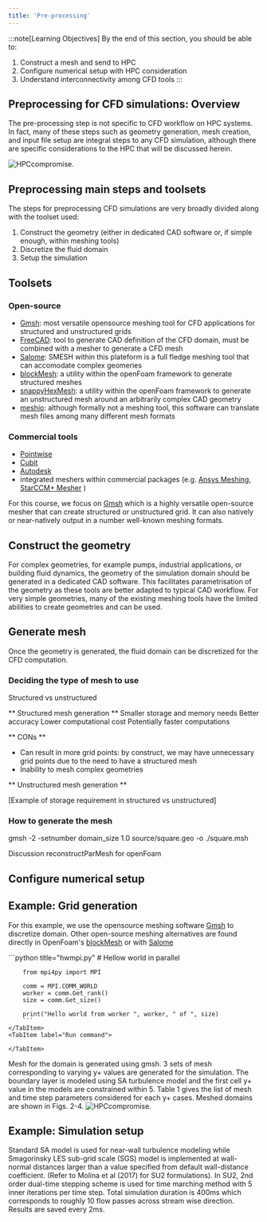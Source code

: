 ```yaml
---
title: 'Pre-processing'
---
```




:::note[Learning Objectives]
By the end of this section, you should be able to:
1. Construct a mesh and send to HPC
2. Configure numerical setup with HPC consideration
3. Understand interconnectivity among CFD tools
:::


<YouTube id='5zI9sG3pjVU' />


## Preprocessing for CFD simulations: Overview
The pre-processing step is not specific to CFD workflow on HPC systems. In fact, many of these steps such as geometry generation, mesh creation, and input file setup are integral steps to any CFD simulation, although there are specific considerations to the HPC that will be discussed herein.


![HPCcompromise.](../../../assets/figs_section2/ARC4CFD_workflow_PREPROC.png "Process simulations of the CFD simulation")


## Preprocessing main steps and toolsets
The steps for preprocessing CFD simulations are very broadly divided along with the toolset used:
1. Construct the geometry (either in dedicated CAD software or, if simple enough, within meshing tools)
2. Discretize the fluid domain
3. Setup the simulation


## Toolsets

### Open-source 

- [Gmsh](https://gmsh.info): most versatile opensource meshing tool for CFD applications for structured and unstructured grids
- [FreeCAD](https://www.freecad.org): tool to generate CAD definition of the CFD domain, must be combined with a mesher to generate a CFD mesh
- [Salome](https://www.salome-platform.org): SMESH within this plateform is a full fledge meshing tool that can accomodate complex geomeries
- [blockMesh](https://www.openfoam.com/documentation/user-guide/4-mesh-generation-and-conversion/4.3-mesh-generation-with-the-blockmesh-utility): a utility within the openFoam framework to generate structured meshes
- [snappyHexMesh](https://www.openfoam.com/documentation/user-guide/4-mesh-generation-and-conversion/4.4-mesh-generation-with-the-snappyhexmesh-utility): a utility within the openFoam framework to generate an unstructured mesh around an arbitrarily complex CAD geometry
- [meshio](https://github.com/nschloe/meshio): although formally not a meshing tool, this software can translate mesh files among many different mesh formats

### Commercial tools

- [Pointwise](https://www.pointwise.com)
- [Cubit](https://coreform.com/products/coreform-cubit/gambit/)
- [Autodesk](https://www.autodesk.com/solutions/cad-software)
- integrated meshers within commercial packages (e.g.  [Ansys Meshing](https://www.ansys.com/training-center/course-catalog/fluids/introduction-to-ansys-meshing-cfd), [StarCCM+ Mesher](https://plm.sw.siemens.com/en-US/simcenter/fluids-thermal-simulation/star-ccm/) )



For this course, we focus on [Gmsh](https://gmsh.info) which is a highly versatile open-source mesher that can create structured or unstructured grid. It can also natively or near-natively output in a number well-known meshing formats.


##  Construct the geometry
For complex geometries, for example pumps, industrial applications, or  building fluid dynamics, the geometry of the simulation domain should be generated in a dedicated CAD software. This facilitates parametrisation of the geometry as these tools are better adapted to typical CAD workflow.  For very simple geometries, many of the existing meshing tools have the limited abilities to create geometries and can be used.



## Generate mesh
Once the geometry is generated, the fluid domain can be discretized for the CFD computation. 


### Deciding the type of mesh to use

Structured vs unstructured


** Structured mesh generation **
Smaller storage and memory needs
Better accuracy
Lower computational cost
Potentially faster computations


** CONs **
- Can result in more grid points: by construct, we may have unnecessary grid points due to the need to have a structured mesh
- Inability to mesh complex geometries


** Unstructured mesh generation **



[Example of storage requirement in structured vs unstructured]



### How to generate the mesh





gmsh -2 -setnumber domain_size 1.0 source/square.geo -o ./square.msh

Discussion reconstructParMesh for openFoam




## Configure numerical setup





## Example: Grid generation
For this example, we use the opensource meshing software [Gmsh](https://gmsh.info) to discretize domain.  Other open-source meshing alternatives are found directly in OpenFoam's [blockMesh](https://www.openfoam.com/documentation/user-guide/4-mesh-generation-and-conversion/4.3-mesh-generation-with-the-blockmesh-utility) or with [Salome](https://www.salome-platform.org/?page_id=374)


<Tabs group="tab-group">
    <TabItem label="Code">
        ```python title="hwmpi.py"
        # Hellow world in parallel

        from mpi4py import MPI

        comm = MPI.COMM_WORLD
        worker = comm.Get_rank()
        size = comm.Get_size()

        print("Hello world from worker ", worker, " of ", size)
        ```
    </TabItem>
    <TabItem label="Run command">
<CodeFetch rawURL='https://raw.githubusercontent.com/ARC4CFD/arc4cfd/dev/section1/isleap.py' lang='python' meta="title='isleap.py'" />

    </TabItem>
</Tabs>





Mesh for the domain is generated using gmsh. 3 sets of mesh corresponding to varying y+ values are generated for the simulation. The boundary layer is modeled using SA turbulence model and the first cell y+ value in the models are constrained within 5. Table 1 gives the list of mesh and time step parameters considered for each y+ cases. Meshed domains are shown in Figs. 2-4. 
![HPCcompromise.](../../../assets/figs_section2/ARC4CFD_workflow_HPC.png "Optimize HPC costs of the CFD simulation")




## Example: Simulation setup
Standard SA model is used for near-wall turbulence modeling while Smagorinsky LES sub-grid scale (SGS) model is implemented at wall-normal distances larger than a value specified from default wall-distance coefficient. (Refer to Molina et al (2017) for SU2 formulations). 
In SU2, 2nd order dual-time stepping scheme is used for time marching method with 5 inner iterations per time step. Total simulation duration is 400ms which corresponds to roughly 10 flow passes across stream wise direction. Results are saved every 2ms. 
